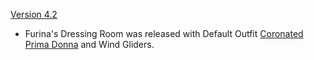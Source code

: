 {{Change History/Header}}
[[Version 4.2]]
* Furina's Dressing Room was released with Default Outfit [[Coronated Prima Donna]] and Wind Gliders.